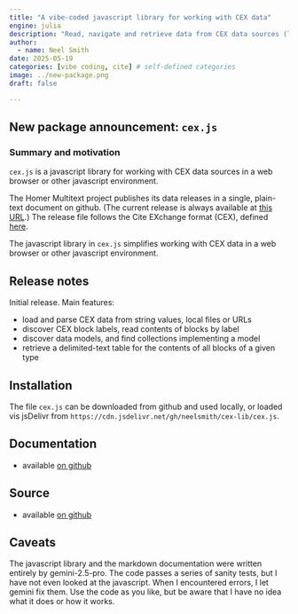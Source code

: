 ```yaml
---
title: "A vibe-coded javascript library for working with CEX data"
engine: julia
description: "Read, navigate and retrieve data from CEX data sources (like the Homer Multitext project's published releases)."
author:
  - name: Neel Smith
date: 2025-05-19
categories: [vibe coding, cite] # self-defined categories
image: ../new-package.png
draft: false

---
```


## New package announcement: `cex.js`

### Summary and motivation

`cex.js` is a javascript library for working with CEX data sources in a web browser or other javascript environment.

The Homer Multitext project publishes its data releases in a single, plain-text document on github. (The current release is always available at [this URL](https://raw.githubusercontent.com/homermultitext/hmt-archive/refs/heads/master/releases-cex/hmt-current.cex).) The release file follows the Cite EXchange format (CEX), defined [here](https://cite-architecture.github.io/citedx/CEX-spec-3.0.1/).

The javascript library in `cex.js` simplifies working with CEX data in a web browser or other javascript environment.

## Release notes

Initial release. Main features:

- load and parse CEX data from string values, local files or URLs
- discover CEX block labels, read contents of blocks by label
- discover data models, and find collections implementing a model
- retrieve a delimited-text table for the contents of all blocks of a given type



## Installation

The file `cex.js` can be downloaded from github and used locally, or loaded vis jsDelivr from `https://cdn.jsdelivr.net/gh/neelsmith/cex-lib/cex.js`.

## Documentation

- available [on github](https://github.com/neelsmith/cex-lib/blob/main/apis.md)

## Source


- available [on github](https://github.com/neelsmith/cex-lib.git)


## Caveats

The javascript library and the markdown documentation were written entirely by gemini-2.5-pro. The code passes a series of sanity tests, but I have not even looked at the javascript. When I encountered errors, I let gemini fix them. Use the code as you like, but be aware that I have no idea what it does or how it works.




